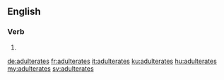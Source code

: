 ==English==

===Verb===
{{head|en}}

# {{en-third-person singular of|adulterate}}

[[de:adulterates]]
[[fr:adulterates]]
[[it:adulterates]]
[[ku:adulterates]]
[[hu:adulterates]]
[[my:adulterates]]
[[sv:adulterates]]